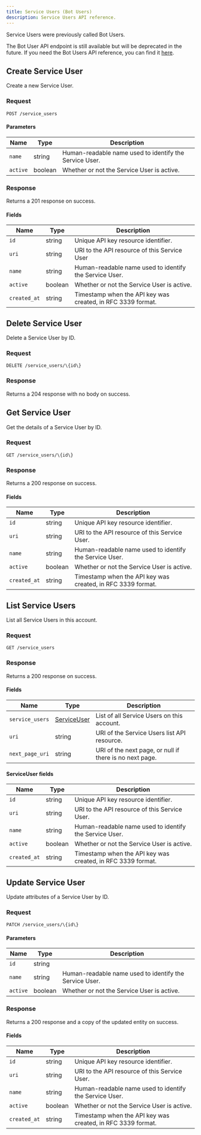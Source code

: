 ```yaml
---
title: Service Users (Bot Users)
description: Service Users API reference.
---
```



<Note>
Service Users were previously called Bot Users.

The Bot User API endpoint is still available but will be deprecated in the future.
If you need the Bot Users API reference, you can find it [here](/api-reference/botusers/get).
</Note>

## Create Service User

Create a new Service User.

### Request

`POST /service_users`

<ServiceUsersCreateRequest />

#### Parameters

| Name     | Type    | Description                                  |
| -------- | ------- | -------------------------------------------- |
| `name`   | string  | Human-readable name used to identify the Service User. |
| `active` | boolean | Whether or not the Service User is active.             |

### Response

Returns a 201 response on success.

<ServiceUsersCreateResponse />

#### Fields

| Name         | Type    | Description                                             |
| ------------ | ------- | ------------------------------------------------------- |
| `id`         | string  | Unique API key resource identifier.                      |
| `uri`        | string  | URI to the API resource of this Service User                |
| `name`       | string  | Human-readable name used to identify the Service User.            |
| `active`     | boolean | Whether or not the Service User is active.                        |
| `created_at` | string  | Timestamp when the API key was created, in RFC 3339 format. |

## Delete Service User

Delete a Service User by ID.

### Request

`DELETE /service_users/\{id\}`

<ServiceUsersDeleteRequest />

### Response

Returns a 204 response with no body on success.

## Get Service User

Get the details of a Service User by ID.

### Request

`GET /service_users/\{id\}`

<ServiceUsersGetRequest />

### Response

Returns a 200 response on success.

<ServiceUsersGetResponse />

#### Fields

| Name         | Type    | Description                                             |
| ------------ | ------- | ------------------------------------------------------- |
| `id`         | string  | Unique API key resource identifier.                      |
| `uri`        | string  | URI to the API resource of this Service User.                |
| `name`       | string  | Human-readable name used to identify the Service User.            |
| `active`     | boolean | Whether or not the Service User is active.                        |
| `created_at` | string  | Timestamp when the API key was created, in RFC 3339 format. |

## List Service Users

List all Service Users in this account.

### Request

`GET /service_users`

<ServiceUsersListRequest />

### Response

Returns a 200 response on success.

<ServiceUsersListResponse />

#### Fields

| Name            | Type                       | Description                                            |
| --------------- | -------------------------- | ------------------------------------------------------ |
| `service_users`     | [ServiceUser](#serviceuser-fields) | List of all Service Users on this account.              |
| `uri`           | string                     | URI of the Service Users list API resource.                 |
| `next_page_uri` | string                     | URI of the next page, or null if there is no next page. |

#### ServiceUser fields

| Name         | Type    | Description                                             |
| ------------ | ------- | ------------------------------------------------------- |
| `id`         | string  | Unique API key resource identifier.                      |
| `uri`        | string  | URI to the API resource of this Service User.                |
| `name`       | string  | Human-readable name used to identify the Service User.            |
| `active`     | boolean | Whether or not the Service User is active.                        |
| `created_at` | string  | Timestamp when the API key was created, in RFC 3339 format. |

## Update Service User

Update attributes of a Service User by ID.

### Request

`PATCH /service_users/\{id\}`

<ServiceUsersUpdateRequest />

#### Parameters

| Name     | Type    | Description                                  |
| -------- | ------- | -------------------------------------------- |
| `id`     | string  |                                              |
| `name`   | string  | Human-readable name used to identify the Service User. |
| `active` | boolean | Whether or not the Service User is active.             |

### Response

Returns a 200 response and a copy of the updated entity on success.

<ServiceUsersUpdateResponse />

#### Fields

| Name         | Type    | Description                                             |
| ------------ | ------- | ------------------------------------------------------- |
| `id`         | string  | Unique API key resource identifier.                      |
| `uri`        | string  | URI to the API resource of this Service User.                |
| `name`       | string  | Human-readable name used to identify the Service User.            |
| `active`     | boolean | Whether or not the Service User is active.                        |
| `created_at` | string  | Timestamp when the API key was created, in RFC 3339 format. |
